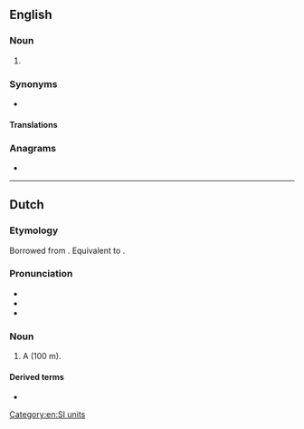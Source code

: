 {{also|hecto-meter}}
==English==

===Noun===
{{en-noun}}

# {{alternative spelling of|en|hectometre|from=US}}

===Synonyms===
* {{l|en|hm}}

====Translations====
{{trans-see|hectometre}}

===Anagrams===
* {{anagrams|en|a=ceeehmortt|hectometre}}

[[Category:en:SI units]]

----

==Dutch==

===Etymology===
Borrowed from {{bor|nl|fr|hectomètre}}. Equivalent to {{pre|nl|hecto|t1=hecto-|meter|t2=metre}}.

===Pronunciation===
* {{IPA|nl|/ˈɦɛk.toːˌmeː.tər/}}
* {{audio|nl|Nl-hectometer.ogg|Audio}}
* {{hyphenation|nl|hec|to|me|ter}}

===Noun===
{{nl-noun|m|-s|-}}

# A {{l|en|hectometre}} (100 m). {{defdate|from early 19th c.}}

====Derived terms====
* {{l|nl|hectometerpaal}}